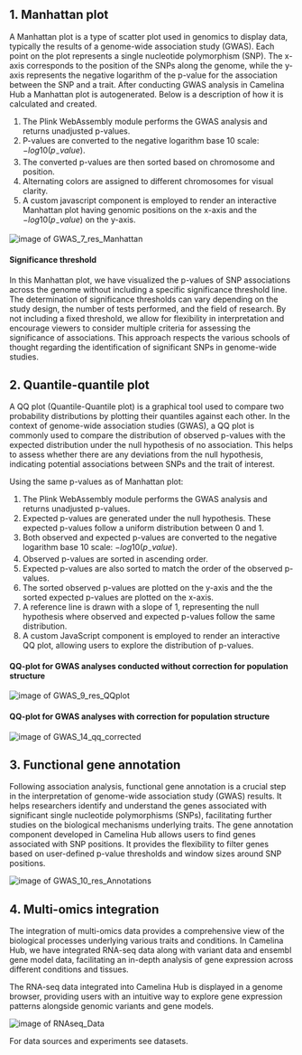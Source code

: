 
## 1. Manhattan plot

A Manhattan plot is a type of scatter plot used in genomics to display data, typically the results of a genome-wide association study (GWAS). 
Each point on the plot represents a single nucleotide polymorphism (SNP). The x-axis corresponds to the position of the SNPs along the genome,
while the y-axis represents the negative logarithm of the p-value for the association between the SNP and a trait. 
After conducting GWAS analysis in Camelina Hub a Manhattan plot is autogenerated. Below is a description of how it is calculated and created.

1. The Plink WebAssembly module performs the GWAS analysis and returns unadjusted p-values.
2. P-values are converted to the negative logarithm base 10 scale: $−log⁡10(p_-value)$.
3. The converted p-values are then sorted based on chromosome and position.
4. Alternating colors are assigned to different chromosomes for visual clarity.
5. A custom javascript component is employed to render an interactive Manhattan plot having genomic positions on the x-axis and the $−log⁡10(p_-value)$ on the y-axis.

<Image src="/GWAS_7_res_Manhattan.png" alt="image of GWAS_7_res_Manhattan"/>


#### Significance threshold

In this Manhattan plot, we have visualized the p-values of SNP associations across the genome without including a specific significance threshold line. 
The determination of significance thresholds can vary depending on the study design, the number of tests performed, and the field of research. 
By not including a fixed threshold, we allow for flexibility in interpretation and encourage viewers to consider multiple criteria for assessing the significance of associations.
This approach respects the various schools of thought regarding the identification of significant SNPs in genome-wide studies. 

## 2. Quantile-quantile plot

A QQ plot (Quantile-Quantile plot) is a graphical tool used to compare two probability distributions by plotting their quantiles against each other. 
In the context of genome-wide association studies (GWAS), a QQ plot is commonly used to compare the distribution of observed p-values with the expected 
distribution under the null hypothesis of no association. This helps to assess whether there are any deviations from the null hypothesis, 
indicating potential associations between SNPs and the trait of interest.

Using the same p-values as of Manhattan plot: 

1. The Plink WebAssembly module performs the GWAS analysis and returns unadjusted p-values.
2. Expected p-values are generated under the null hypothesis. These expected p-values follow a uniform distribution between 0 and 1.
3. Both observed and expected p-values are converted to the negative logarithm base 10 scale: $−log⁡10(p_-value)$.
4. Observed p-values are sorted in ascending order.
5. Expected p-values are also sorted to match the order of the observed p-values.
6. The sorted observed p-values are plotted on the y-axis and the the sorted expected p-values are plotted on the x-axis.
7. A reference line is drawn with a slope of 1, representing the null hypothesis where observed and expected p-values follow the same distribution.
8. A custom JavaScript component is employed to render an interactive QQ plot, allowing users to explore the distribution of p-values.

#### QQ-plot for GWAS analyses conducted without correction for population structure


<Image src="/GWAS_9_res_QQplot.png" alt="image of GWAS_9_res_QQplot"/>

#### QQ-plot for GWAS analyses with correction for population structure


<Image src="/GWAS_14_qq_corrected.png" alt="image of GWAS_14_qq_corrected"/>

## 3. Functional gene annotation

Following association analysis, functional gene annotation is a crucial step in the interpretation of genome-wide association study (GWAS) results.
It helps researchers identify and understand the genes associated with significant single nucleotide polymorphisms (SNPs), facilitating further studies on the biological mechanisms underlying traits.
The gene annotation component developed in Camelina Hub allows users to find genes associated with SNP positions. 
It provides the flexibility to filter genes based on user-defined p-value thresholds and window sizes around SNP positions.

<Image src="/GWAS_10_res_Annotations.png" alt="image of GWAS_10_res_Annotations"/>

## 4. Multi-omics integration

The integration of multi-omics data provides a comprehensive view of the biological processes underlying various traits and conditions. 
In Camelina Hub, we have integrated RNA-seq data along with variant data and ensembl gene model data, facilitating an in-depth analysis of gene expression across 
different conditions and tissues.

The RNA-seq data integrated into Camelina Hub is displayed in a genome browser, providing users with an intuitive way to explore gene expression patterns alongside genomic variants and gene models.

<Image src="/RNAseq_Data.png" alt="image of RNAseq_Data"/>

For data sources and experiments see datasets.

